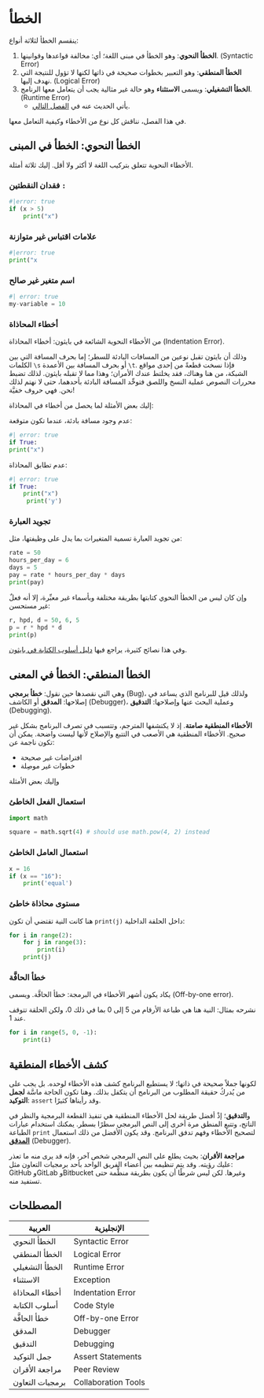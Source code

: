 # الخطأ

ينقسم الخطأ لثلاثة أنواع:

1. **الخطأ النحوي**: وهو الخطأ في مبنى اللغة؛ أي: مخالفة قواعدها وقوانينها. (Syntactic Error)
2. **الخطأ المنطقي**: وهو التعبير بخطوات صحيحة في ذاتها لكنها لا تؤول للنتيجة التي نهدف إليها. (Logical Error)
3. **الخطأ التشغيلي**: ويسمى **الاستثناء** وهو حالة غير مثالية يجب أن يتعامل معها الرنامج. (Runtime Error)
    - يأتي الحديث عنه في [الفصل التالي](a2_exceptions.qmd).

في هذا الفصل، نناقش كل نوع من الأخطاء وكيفية التعامل معها.

## الخطأ النحوي: الخطأ في المبنى

الأخطاء النحوية تتعلق بتركيب اللغة لا أكثر ولا أقل. إليك ثلاثة أمثلة.

### فقدان النقطتين `:`

```python
#|error: true
if (x > 5)
    print("x")
```

### علامات اقتباس غير متوازنة

```python
#|error: true
print("x
```

### اسم متغير غير صالح

```python
#| error: true
my-variable = 10
```

### أخطاء المحاذاة

من الأخطاء النحوية الشائعة في بايثون: أخطاء المحاذاة (Indentation Error).

وذلك أن بايثون تقبل نوعين من المسافات البادئة للسطر؛ إما بحرف المسافة التي بين الكلمات `\s` أو بحرف المسافة بين الأعمدة `\t`. فإذا نسخت قطعةً من إحدى مواقع الشبكة، من هنا وهناك، فقد يخلتط عندك الأمران؛ وهذا مما لا تقبله بايثون. لذلك تضبط محررات النصوص عملية النسخ واللصق فتوحِّد المسافة البادئة بأحدهما، حتى لا نهتم لذلك نحن. فهي حروف خفيَّة! 

إليك بعض الأمثلة لما يحصل من أخطاء في المحاذاة:

عدم وجود مسافة بادئة، عندما تكون متوقعة:

```python
#| error: true
if True:
print("x")
```

عدم تطابق المحاذاة:

```python
#| error: true
if True:
    print("x")
     print('y')
```

### تجويد العبارة

من تجويد العبارة تسمية المتغيرات بما يدل على وظيفتها، مثل:


```python
rate = 50
hours_per_day = 6
days = 5
pay = rate * hours_per_day * days
print(pay)
```

وإن كان ليس من الخطأ النحوي كتابتها بطريقة مختلفة وبأسماء غير معبِّرة، إلا أنه فعلٌ غير مستحسن:

```python
r, hpd, d = 50, 6, 5
p = r * hpd * d
print(p)
```

وفي هذا نصائح كثيرة، يراجع فيها [دليل أسلوب الكتابة في بايثون](https://peps.python.org/pep-0008/).

## الخطأ المنطقي: الخطأ في المعنى

وهي التي نقصدها حين نقول: **خطأ برمجي** (Bug)، ولذلك قيل للبرنامج الذي يساعد في إصلاحها: **المدقق** أو الكاشف (Debugger)، وعملية البحث عنها وإصلاحها: **التدقيق** (Debugging).

**الأخطاء المنطقية صامتة**. إذ لا يكتشفها المترجم، وتتسبب في تصرف البرنامج بشكل غير صحيح. الأخطاء المنطقية هي الأصعب في التتبع والإصلاح لأنها ليست واضحة. يمكن أن تكون ناجمة عن:

- افتراضات غير صحيحة
- خطوات غير موصِلة

وإليك بعض الأمثلة

### استعمال الفعل الخاطئ

```python
import math

square = math.sqrt(4) # should use math.pow(4, 2) instead
```

### استعمال العامل الخاطئ

```python
x = 16
if (x == "16"):
    print('equal')
```

### مستوى محاذاة خاطئ

هنا كانت النية تقتضي أن تكون `print(j)` داخل الحلقة الداخلية:

```python
for i in range(2):
    for j in range(3):
        print(i)  
    print(j)
```

### خطأ الحافَّة

يكاد يكون أشهر الأخطاء في البرمجة: خطأ الحافَّة. ويسمى (Off-by-one error).

نشرحه بمثال: النية هنا هي طباعة الأرقام من 5 إلى 0 بما في ذلك 0، ولكن الحلقة تتوقف عند 1.

```python
for i in range(5, 0, -1):
    print(i)
```

## كشف الأخطاء المنطقية

لكونها جملاً صحيحة في ذاتها؛ لا يستطيع البرنامج كشف هذه الأخطاء لوحده. بل يجب على من يُدركُ حقيقة المطلوب من البرنامج أن يتكفل بذلك. وهنا تكون الحاجة ماسَّة **لجمل التوكيد**: `assert` وقد رأيناها كثيرًا.

و**التدقيق**؛ إذْ أفضل طريقة لحل الأخطاء المنطقية هي تنفيذ القطعة البرمجية والنظر في الناتج، وتتبع المنطق مرة أخرى إلى النص البرمجي سطرًا بسطر. يمكنك استخدام عبارات الطباعة `print` لتصحيح الأخطاء وفهم تدفق البرنامج. وقد يكون الأفضل من ذلك استعمال [**المدقق**](https://code.visualstudio.com/docs/python/debugging) (Debugger).

**مراجعة الأقران**: بحيث يطلع على النص البرمجي شخص آخر، فإنه قد يرى منه ما تعذر عليك رؤيته. وقد يتم تنظيمه بين أعضاء الفريق الواحد بأحد برمجيات التعاون مثل: GitHub وGitLab وBitbucket وغيرها. لكن ليس شرطًا أن يكون بطريقة منظَّمة حتى تستفيد منه.

## المصطلحات

| العربية | الإنجليزية |
|------------------|---------------------|
| الخطأ النحوي | Syntactic Error |
| الخطأ المنطقي | Logical Error |
| الخطأ التشغيلي | Runtime Error |
| الاستثناء | Exception |
| أخطاء المحاذاة | Indentation Error |
| أسلوب الكتابة | Code Style |
| خطأ الحافَّة | Off-by-one Error |
| المدقق | Debugger |
| التدقيق | Debugging |
| جمل التوكيد | Assert Statements |
| مراجعة الأقران | Peer Review |
| برمجيات التعاون | Collaboration Tools |
